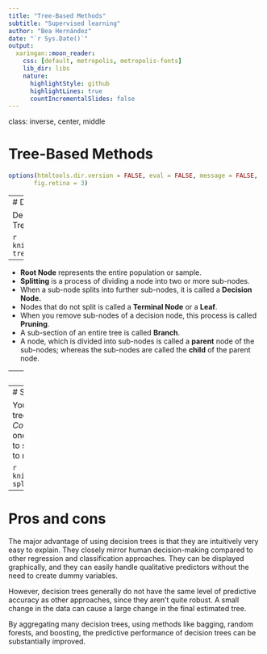 ```yaml
---
title: "Tree-Based Methods"
subtitle: "Supervised learning"
author: "Bea Hernández"
date: "`r Sys.Date()`"
output: 
  xaringan::moon_reader:
    css: [default, metropolis, metropolis-fonts]
    lib_dir: libs
    nature:
      highlightStyle: github
      highlightLines: true
      countIncrementalSlides: false
---
```

class: inverse, center, middle

# Tree-Based Methods

```r
options(htmltools.dir.version = FALSE, eval = FALSE, message = FALSE,
       fig.retina = 3)
```

---
# Decision trees

Decision tree is a type of supervised learning algorithm that can be used in both regression and classification problems. Tree-based models can be a lot  intuitive.

```r
knitr::include_graphics('http://res.cloudinary.com/dyd911kmh/image/upload/f_auto,q_auto:best/v1528907338/decision-tree_c2yyos.png')
```

--

- **Root Node** represents the entire population or sample.
- **Splitting** is a process of dividing a node into two or more sub-nodes.
- When a sub-node splits into further sub-nodes, it is called a **Decision Node.**
- Nodes that do not split is called a **Terminal Node** or a **Leaf**.
- When you remove sub-nodes of a decision node, this process is called **Pruning**.
- A sub-section of an entire tree is called **Branch**.
- A node, which is divided into sub-nodes is called a **parent** node of the sub-nodes; whereas the sub-nodes are called the **child** of the parent node.

---
# Decision trees

```r
weather <- tibble::tribble(
    ~Week, ~Sky_condition, ~Wind_speed, ~Humidity, ~Good_result,
        1,       "cloudy",       "low",    "high",        "yes",
        2,        "rainy",       "low",  "normal",        "yes",
        3,        "sunny",      "high",  "normal",        "yes",
        4,       "cloudy",      "high",    "high",        "yes",
        5,       "cloudy",       "low",  "normal",        "yes",
        6,        "rainy",      "high",    "high",         "no",
        7,        "rainy",      "high",  "normal",         "no",
        8,       "cloudy",      "high",  "normal",        "yes",
        9,        "sunny",       "low",    "high",         "no",
       10,        "sunny",       "low",  "normal",        "yes",
       11,        "rainy",       "low",  "normal",        "yes",
       12,        "sunny",       "low",    "high",         "no",
       13,        "sunny",      "high",    "high",         "no"
    )
head(weather)
```

The tree subsets the data by certain criteria and then builds a tree so that when we have new data, it follows the branches of the tree to a result.

```r
knitr::include_graphics('figs/decision-tree-2.png')
```

---
# Splitting the trees

You begin by looking at how a decision tree works by splitting on the variable *Sky Condition*, but why did we choose that one? Why not choose a different variable to split on instead? A decision tree wants to maximize the *purity* of its splits.

```r
knitr::include_graphics('figs/decision-splitting.png')
```

---
# Pros and cons

The major advantage of using decision trees is that they are intuitively very easy to explain. They closely mirror human decision-making compared to other regression and classification approaches. They can be displayed graphically, and they can easily handle qualitative predictors without the need to create dummy variables.

However, decision trees generally do not have the same level of predictive accuracy as other approaches, since they aren't quite robust. A small change in the data can cause a large change in the final estimated tree.

By aggregating many decision trees, using methods like bagging, random forests, and boosting, the predictive performance of decision trees can be substantially improved.



